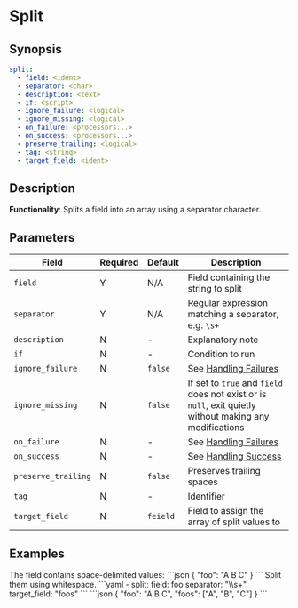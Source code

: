 # Split

## Synopsis

```yaml {2,3}
split:
  - field: <ident>
  - separator: <char>
  - description: <text>
  - if: <script>
  - ignore_failure: <logical>
  - ignore_missing: <logical>
  - on_failure: <processors...>
  - on_success: <processors...>
  - preserve_trailing: <logical>
  - tag: <string>
  - target_field: <ident>
```

## Description

**Functionality**: Splits a field into an array using a separator character.

## Parameters

|Field|Required|Default|Description|
|---|---|---|---|
|`field`|Y|N/A|Field containing the string to split|
|`separator`|Y|N/A|Regular expression matching a separator, e.g. `\s+`|
|`description`|N|-|Explanatory note|
|`if`|N|-|Condition to run|
|`ignore_failure`|N|`false`|See [Handling Failures](../handling-failures.mdx)|
|`ignore_missing`|N|`false`|If set to `true` and `field` does not exist or is `null`, exit quietly without making any modifications|
|`on_failure`|N|-|See [Handling Failures](../handling-failures.mdx)|
|`on_success`|N|-|See [Handling Success](../handling-success.mdx)|
|`preserve_trailing`|N|`false`|Preserves trailing spaces|
|`tag`|N|-|Identifier|
|`target_field`|N|`feield`|Field to assign the array of split values to|

## Examples

<ExampleGrid>
  <CommentCol>
    The field contains space-delimited values:
  </CommentCol>
  <CodeCol>
    ```json
    {
      "foo": "A B C"
    }
    ```
  </CodeCol>

  <CommentCol>
    Split them using whitespace.
  </CommentCol>
  <CodeCol>
    ```yaml
    - split:
      field: foo
      separator: "\\s+"
      target_field: "foos"
    ```
    ```json
    {
      "foo": "A B C",
      "foos": ["A", "B", "C"]
    }
    ```
  </CodeCol>
</ExampleGrid>
